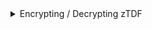 
<details>
<summary>Encrypting / Decrypting zTDF</summary>
<Tabs>
<TabItem value="go" label="Go">

```go
package main

import (
	"bytes"
	"log"
	"strings"

	"github.com/opentdf/platform/sdk"
)

func main() {
	log.Println("🚀 Starting OpenTDF example...")

	platformEndpoint := "http://localhost:9002"
	log.Printf("📡 Connecting to platform: %s", platformEndpoint)

	// Create a new client
	log.Println("🔐 Initializing new SDK client...")
	client, err := sdk.New(
		platformEndpoint,
		sdk.WithClientCredentials("opentdf", "secret", nil),
	)

	if err != nil {
		log.Fatalf("❌ Client initialization failed: %v", err)
	}

	// Encrypt ztdf
	log.Println("📝 Preparing sensitive data for encryption...")
	str := strings.NewReader("Sensitive data!")
	buf := &bytes.Buffer{}

	log.Println("🔒 Encrypting data...")
	manifest, err := client.CreateTDF(buf, str,
		//sdk.WithDataAttributes("https://opentdf.io/attr/role/value/developer"),
		sdk.WithKasInformation(
			sdk.KASInfo{
				URL: platformEndpoint,
			},
		),
	)

	if err != nil {
		log.Fatalf("❌ Encryption failed: %v", err)
	}

	log.Println("✅ Data successfully encrypted")
	log.Printf("📋 TDF Manifest details:\n\n%v\n\n", manifest)

	// Decrypt ZTDF
	log.Println("🔓 Decrypting data...")
	tdfReader, err := client.LoadTDF(bytes.NewReader(buf.Bytes()))
	if err != nil {
		log.Fatalf("❌ Decryption failed: %v", err)
	}

	// Create a buffer to capture the decrypted data
	var decryptedBuf bytes.Buffer
	if _, err = tdfReader.WriteTo(&decryptedBuf); err != nil {
		log.Fatalf("❌ Failed to write decrypted data: %v", err)
	}

	log.Printf("📤 Decrypted content: \n\n%s\n\n", decryptedBuf.String())
	log.Println("✅ Example complete!")
}
```

</TabItem>
<TabItem value="java" label="Java">

```java
package io.opentdf.platform;

import io.opentdf.platform.sdk.*;
import java.io.ByteArrayInputStream;
import java.io.ByteArrayOutputStream;
import java.nio.charset.StandardCharsets;
import java.nio.file.Files;

import java.io.IOException;
import java.nio.file.StandardOpenOption;
import java.nio.channels.FileChannel;
import java.nio.file.Path;

public class EncryptExample {

    public static void main(String[] args) {
        try {
            System.out.println("🚀 Starting OpenTDF example...");
            
            String clientId = "opentdf";
            String clientSecret = "secret";
            String platformEndpoint = "http://localhost:8080";
            
            System.out.println("📡 Connecting to platform: " + platformEndpoint);
            
            // Create a new client
            System.out.println("🔐 Initializing new SDK client...");
            SDKBuilder builder = SDKBuilder.newBuilder();
            SDK sdk = builder.platformEndpoint(platformEndpoint)
                    .clientSecret(clientId, clientSecret)
                    .useInsecurePlaintextConnection(true) // Set to true for http:// connections
                    .build();
            
            // Encrypt TDF
            System.out.println("📝 Preparing sensitive data for encryption...");
            String sensitiveData = "Sensitive data!";
            
            var kasInfo = new Config.KASInfo();
            kasInfo.URL = platformEndpoint + "/kas";
            
            var tdfConfig = Config.newTDFConfig(Config.withKasInformation(kasInfo));
            
            var inputStream = new ByteArrayInputStream(sensitiveData.getBytes(StandardCharsets.UTF_8));
            var outputStream = new ByteArrayOutputStream();
            
            System.out.println("🔒 Encrypting data...");
            sdk.createTDF(inputStream, outputStream, tdfConfig);
            
            System.out.println("✅ Data successfully encrypted");
            System.out.println("📋 TDF created with " + outputStream.size() + " bytes");
            
            // Decrypt ZTDF
            System.out.println("🔓 Decrypting data...");
            var encryptedData = outputStream.toByteArray();
            
            // Save to temporary file for decryption
            Path tempFile = Files.createTempFile("encrypted", ".tdf");
            try {                
                Files.write(tempFile, encryptedData);
                
                try (var fileChannel = FileChannel.open(tempFile, StandardOpenOption.READ)) {
                    var readerConfig = Config.newTDFReaderConfig();
                    var reader = sdk.loadTDF(fileChannel, readerConfig);
                    var decryptedOutput = new ByteArrayOutputStream();
                    reader.readPayload(decryptedOutput);
                    
                    String decryptedContent = new String(decryptedOutput.toByteArray(), StandardCharsets.UTF_8);
                    System.out.println("📤 Decrypted content: \n\n" + decryptedContent + "\n");
                }
            } catch (Exception e) {
                // Clean up
                Files.deleteIfExists(tempFile);
            }
            
            System.out.println("✅ Example complete!");
        } catch (IOException | AutoConfigureException e) {
            System.err.println("❌ Error occurred: " + e.getMessage());
            e.printStackTrace();
        }
    }
}
```

</TabItem>
<TabItem value="js" label="Typescript">

```typescript
import { AuthProviders, OpenTDF, CreateZTDFOptions, DecoratedStream, ReadOptions } from '@opentdf/sdk';
import * as fs from 'fs';
import * as path from 'path';
import * as os from 'os';

// Configuration Options
const platformEndpoint = "http://localhost:8080";
const oidcOrigin = "http://localhost:8888/realms/opentdf";
const clientId = "opentdf";
const clientSecret = "secret";

async function main() {
    try {
        console.log("🚀 Starting OpenTDF example...");

        // Authentication options (vary by middleware)
        // For client credentials flow
        console.log("🔑 Setting up authentication...");
        const authProvider = await AuthProviders.clientSecretAuthProvider({
            clientId,
            clientSecret,
            oidcOrigin,
            exchange: 'client',
        });
        console.log("✅ Authentication provider created");

        // Create OpenTDF client
        console.log("🔧 Creating OpenTDF client...");
        const client = new OpenTDF({
            authProvider: authProvider,
            platformUrl: platformEndpoint,
        });
        console.log("✅ Client created");
        // ABAC - Attribute-Based Access Control
        // Option 1: No attributes (simplest for demonstration)
        const attributes: string[] = []; 
        
        // Option 2: With attributes (requires proper attribute configuration on platform)
        // const attributes = ["http://example.com/attr/classification/value/secret"];

        // Create temporary files
        const tempDir = os.tmpdir();
        const inputFile = path.join(tempDir, 'opentdf-input.txt');
        const encryptedFile = path.join(tempDir, 'opentdf-encrypted.tdf');
        const decryptedFile = path.join(tempDir, 'opentdf-decrypted.txt');

        console.log(`📁 Using temp files:`);
        console.log(`   Input: ${inputFile}`);
        console.log(`   Encrypted: ${encryptedFile}`);
        console.log(`   Decrypted: ${decryptedFile}`);

        // Write input data to temporary file
        const inputData = "This is sensitive data that will be encrypted with OpenTDF!";
        console.log("📝 Writing input data to temp file...");
        fs.writeFileSync(inputFile, inputData, 'utf8');
        console.log(`✅ Input file written: ${inputData}`);

        // Encrypt using OpenTDF client
        console.log("🔒 Starting encryption...");
        console.log("📖 Reading input file for encryption...");

        // Read the file and create a Web ReadableStream
        console.log("📡 Calling client.encrypt...");
        let opts: CreateZTDFOptions = {
            source: { type: 'buffer', location: new TextEncoder().encode(fs.readFileSync(inputFile).toString()) },
        }
        let tdf = await client.createZTDF(opts);

        // Save encrypted stream to file
        console.log(`💾 Saving encrypted data to temp file ${encryptedFile}`);

        const encrypted = await new Response(tdf).bytes()
        fs.writeFileSync(encryptedFile, encrypted);

        console.log('✅ Data encrypted and saved to file!');


        // Decrypt ZTDF
        console.log("🔓 Decrypting data...");

        const fileBuffer: Buffer = fs.readFileSync(encryptedFile);
        const byteArray: Uint8Array = new Uint8Array(fileBuffer);

        const decoratedStream: DecoratedStream = await client.read({
            source: { type: 'buffer', location: byteArray },
        } as ReadOptions);

        const decrypted = await new Response(decoratedStream).text();

        // Save decrypted stream to file
        console.log("💾 Saving decrypted data to temp file...");
        fs.writeFileSync(decryptedFile, decrypted);

        // Read and display the decrypted content
        const decryptedContent = fs.readFileSync(decryptedFile, 'utf8');
        console.log('✅ Data decrypted and saved to file!');
        console.log(`📤 Decrypted content: "${decryptedContent}"`);

        // Verify the round-trip worked
        if (inputData === decryptedContent) {
            console.log('🎉 SUCCESS: Input and decrypted data match perfectly!');
        } else {
            console.log('❌ ERROR: Input and decrypted data do not match!');
            console.log(`Original: "${inputData}"`);
            console.log(`Decrypted: "${decryptedContent}"`);
        }

        // Clean up temporary files
        console.log("🧹 Cleaning up temporary files...");
        try {
            fs.unlinkSync(inputFile);
            fs.unlinkSync(encryptedFile);
            fs.unlinkSync(decryptedFile);
            console.log("✅ Temporary files cleaned up");
        } catch (err) {
            console.log("⚠️  Warning: Could not clean up some temporary files:", err);
        }

        console.log("✅ Example complete!");
        process.exit(0);
    } catch (error) {
        console.error("❌ Error occurred:", error);
        process.exit(1);
    }
}

main();

```

</TabItem>
</Tabs>
</details>